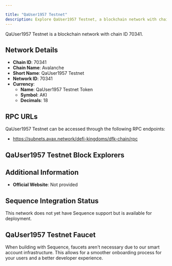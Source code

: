 ```yaml
---

title: "QaUser1957 Testnet"
description: Explore QaUser1957 Testnet, a blockchain network with chain ID 70341. Learn about its native currency, QaUser1957 Testnet Token, and how to interact with the network.
---
```




QaUser1957 Testnet is a blockchain network with chain ID 70341.

## Network Details

- **Chain ID**: 70341
- **Chain Name**: Avalanche
- **Short Name**: QaUser1957 Testnet
- **Network ID**: 70341
- **Currency**: 
  - **Name**: QaUser1957 Testnet Token
  - **Symbol**: AKI
  - **Decimals**: 18

## RPC URLs

QaUser1957 Testnet can be accessed through the following RPC endpoints:

- https://subnets.avax.network/defi-kingdoms/dfk-chain/rpc

## QaUser1957 Testnet Block Explorers



## Additional Information

- **Official Website**: Not provided

## Sequence Integration Status

This network does not yet have Sequence support but is available for deployment.

## QaUser1957 Testnet Faucet

When building with Sequence, faucets aren't necessary due to our smart account infrastructure. This allows for a smoother onboarding process for your users and a better developer experience.
